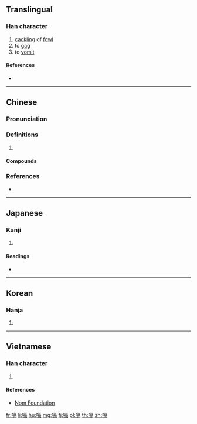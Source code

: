 ==Translingual==

===Han character===
{{Han char|rn=30|rad=口|as=10|sn=13|four=61027|canj=RMRB|ids=⿰口鬲}}

# [[cackling]] of [[fowl]]
# to [[gag]]
# to [[vomit]]

====References====
* {{Han ref|kx=0203.150|dkj=04097|dj=0425.330|hdz=10666.040|uh=55DD|ud=21981|bh=DCD0|bd=56528}}

----

==Chinese==
{{zh-forms}}

===Pronunciation===
{{zh-pron
|m=gé
|c=gaak3
|mc=y
|oc=y
|cat=
}}

===Definitions===
{{zh-hanzi}}

# {{rfdef|zh}}

====Compounds====
{{zh-der|嗝兒|嗝症|打冷嗝|打嗝|打飽嗝|飽嗝兒}}

===References===
* {{R:yue:Hanzi}}

----

==Japanese==

===Kanji===
{{ja-kanji|grade=|rs=口10}}

# {{defn|lang=ja|sort=口10}}

====Readings====
* {{ja-readings|on=[[かく]] (kaku), [[きゃく]] (kyaku)|kun=[[しゃくり]] (shakuri)}}

----

==Korean==

===Hanja===
{{ko-hanja|hangeul=격|rv=gyeok|mr=kyŏk}}

# {{defn|lang=ko|sort=口10}}

----

==Vietnamese==

===Han character===
{{vi-hantu|[[cách]]|rs=口10}}

# {{defn|lang=vi|sort=口10}}

====References====
* [http://nomfoundation.org/common/nom_details.php?codepoint=55dd Nom Foundation]

[[fr:嗝]]
[[li:嗝]]
[[hu:嗝]]
[[mg:嗝]]
[[fj:嗝]]
[[pl:嗝]]
[[th:嗝]]
[[zh:嗝]]